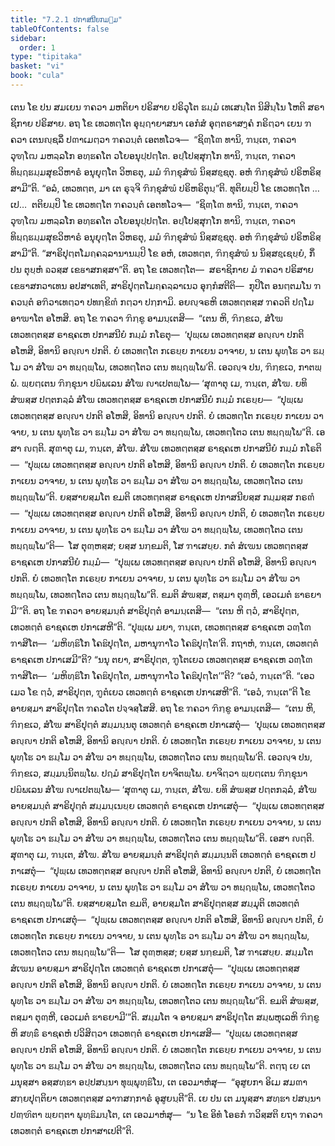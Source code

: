 ```yaml
---
title: "7.2.1 ປກາສນີຍກມ຺ມ"
tableOfContents: false
sidebar:
  order: 1
type: "tipitaka"
basket: "vi"
book: "cula"
---
```



<DynamicBreadcrumb />

<Division number="336" book="cula">

<Paragraph number="1522" book="cula">
ເຕນ ໂຂ ປນ ສມເຍນ ຠຄວາ ມຫຕິຍາ ປຣິສາຍ ປຣິວຸໂຕ ຘມ຺ມໍ ເທເສນ຺ໂຕ ນິສິນ຺ໂນ ໂຫຕິ ສຣາຊິກາຍ ປຣິສາຍ. ອຖ ໂຂ ເທວທຕ຺ໂຕ ອຸຏ຺ຐາຍາສນາ ເອກໍສໍ ອຸຕ຺ຕຣາສງ຺ຄໍ ກຣິຕ຺ວາ ເຍນ ຠຄວາ ເຕນຎ຺ຊລິໍ ປຓາເມຕ຺ວາ ຠຄວນ຺ຕໍ ເອຕທໂວຈ—  “ຊິຓ຺ໂຓ ທານິ, ຠນ຺ເຕ, ຠຄວາ ວຸຑ຺ໂຒ ມຫລ຺ລໂກ ອທ຺ຘຄໂຕ ວໂຍອນຸປ຺ປຕ຺ໂຕ. ອປ຺ໂປສ຺ສຸກ຺ໂກ ທານິ, ຠນ຺ເຕ, ຠຄວາ ທິຏ຺ຐຘມ຺ມສຸຂວິຫາຣໍ ອນຸຍຸຕ຺ໂຕ ວິຫຣຕຸ, ມມໍ ຠິກ຺ຂຸສໍຆໍ ນິສ຺ສຊ຺ຊຕຸ. ອຫໍ ຠິກ຺ຂຸສໍຆໍ ປຣິຫຣິສ຺ສາມີ”ຕິ. “ອລໍ, ເທວທຕ຺ຕ, ມາ ເຕ ຣຸຈ຺ຈິ ຠິກ຺ຂຸສໍຆໍ ປຣິຫຣິຕຸນ຺”ຕິ.
</Paragraph>

<Paragraph number="1523" book="cula">
ທຸຕິຍມ຺ປິ ໂຂ ເທວທຕ຺ໂຕ …ເປ…  ຕຕິຍມ຺ປິ ໂຂ ເທວທຕ຺ໂຕ ຠຄວນ຺ຕໍ ເອຕທໂວຈ—  “ຊິຓ຺ໂຓ ທານິ, ຠນ຺ເຕ, ຠຄວາ ວຸຑ຺ໂຒ ມຫລ຺ລໂກ ອທ຺ຘຄໂຕ ວໂຍອນຸປ຺ປຕ຺ໂຕ. ອປ຺ໂປສ຺ສຸກ຺ໂກ ທານິ, ຠນ຺ເຕ, ຠຄວາ ທິຏ຺ຐຘມ຺ມສຸຂວິຫາຣໍ ອນຸຍຸຕ຺ໂຕ ວິຫຣຕຸ, ມມໍ ຠິກ຺ຂຸສໍຆໍ ນິສ຺ສຊ຺ຊຕຸ. ອຫໍ ຠິກ຺ຂຸສໍຆໍ ປຣິຫຣິສ຺ສາມີ”ຕິ.
</Paragraph>

<Paragraph number="1524" book="cula">
“ສາຣິປຸຕ຺ຕໂມຄ຺ຄລ຺ລານານມ຺ປິ ໂຂ ອຫໍ, ເທວທຕ຺ຕ, ຠິກ຺ຂຸສໍຆໍ ນ ນິສ຺ສຊ຺ເຊຍ຺ຍໍ, ກິໍ ປນ ຕຸຍ຺ຫໍ ຉວສ຺ສ ເຂຬາສກສ຺ສາ”ຕິ. ອຖ ໂຂ ເທວທຕ຺ໂຕ—  ສຣາຊິກາຍ ມໍ ຠຄວາ ປຣິສາຍ ເຂຬາສກວາເທນ ອປສາເທຕິ, ສາຣິປຸຕ຺ຕໂມຄ຺ຄລ຺ລາເນວ ອຸກ຺ກໍສຕີຕິ—  ກຸປິໂຕ ອນຕ຺ຕມໂນ ຠຄວນ຺ຕໍ ອຠິວາເທຕ຺ວາ ປທກ຺ຂິຓໍ ກຕ຺ວາ ປກ຺ກາມິ. ອຍຎ຺ຈຣຫິ ເທວທຕ຺ຕສ຺ສ ຠຄວຕິ ປຐໂມ ອາຆາໂຕ ອໂຫສິ.
</Paragraph>

<Paragraph number="1525" book="cula">
ອຖ ໂຂ ຠຄວາ ຠິກ຺ຂູ ອາມນ຺ເຕສິ—  “ເຕນ ຫິ, ຠິກ຺ຂເວ, ສໍໂຆ ເທວທຕ຺ຕສ຺ສ ຣາຊຄເຫ ປກາສນີຍໍ ກມ຺ມໍ ກໂຣຕຸ—  ‘ປຸພ຺ເພ ເທວທຕ຺ຕສ຺ສ ອຎ຺ຎາ ປກຕິ ອໂຫສິ, ອິທານິ ອຎ຺ຎາ ປກຕິ. ຍໍ ເທວທຕ຺ໂຕ ກເຣຍ຺ຍ ກາເຍນ ວາຈາຍ, ນ ເຕນ ພຸທ຺ໂຘ ວາ ຘມ຺ໂມ ວາ ສໍໂຆ ວາ ທຏ຺ຐພ຺ໂພ, ເທວທຕ຺ໂຕວ ເຕນ ທຏ຺ຐພ຺ໂພ’ຕິ. ເອວຎ຺ຈ ປນ, ຠິກ຺ຂເວ, ກາຕພ຺ພໍ. ພ຺ຍຕ຺ເຕນ ຠິກ຺ຂຸນາ ປຏິພເລນ ສໍໂຆ ຎາເປຕພ຺ໂພ—
</Paragraph>

</Division>
<Division number="337" book="cula">

<Paragraph number="1526" book="cula">
‘ສຸຓາຕຸ ເມ, ຠນ຺ເຕ, ສໍໂຆ. ຍທິ ສໍຆສ຺ສ ປຕ຺ຕກລ຺ລໍ ສໍໂຆ ເທວທຕ຺ຕສ຺ສ ຣາຊຄເຫ ປກາສນີຍໍ ກມ຺ມໍ ກເຣຍ຺ຍ—  “ປຸພ຺ເພ ເທວທຕ຺ຕສ຺ສ ອຎ຺ຎາ ປກຕິ ອໂຫສິ, ອິທານິ ອຎ຺ຎາ ປກຕິ. ຍໍ ເທວທຕ຺ໂຕ ກເຣຍ຺ຍ ກາເຍນ ວາຈາຍ, ນ ເຕນ ພຸທ຺ໂຘ ວາ ຘມ຺ໂມ ວາ ສໍໂຆ ວາ ທຏ຺ຐພ຺ໂພ, ເທວທຕ຺ໂຕວ ເຕນ ທຏ຺ຐພ຺ໂພ”ຕິ. ເອສາ ຎຕ຺ຕິ.
</Paragraph>

<Paragraph number="1527" book="cula">
ສຸຓາຕຸ ເມ, ຠນ຺ເຕ, ສໍໂຆ. ສໍໂຆ ເທວທຕ຺ຕສ຺ສ ຣາຊຄເຫ ປກາສນີຍໍ ກມ຺ມໍ ກໂຣຕິ—  “ປຸພ຺ເພ ເທວທຕ຺ຕສ຺ສ ອຎ຺ຎາ ປກຕິ ອໂຫສິ, ອິທານິ ອຎ຺ຎາ ປກຕິ. ຍໍ ເທວທຕ຺ໂຕ ກເຣຍ຺ຍ ກາເຍນ ວາຈາຍ, ນ ເຕນ ພຸທ຺ໂຘ ວາ ຘມ຺ໂມ ວາ ສໍໂຆ ວາ ທຏ຺ຐພ຺ໂພ, ເທວທຕ຺ໂຕວ ເຕນ ທຏ຺ຐພ຺ໂພ”ຕິ. ຍສ຺ສາຍສ຺ມໂຕ ຂມຕິ ເທວທຕ຺ຕສ຺ສ ຣາຊຄເຫ ປກາສນີຍສ຺ສ ກມ຺ມສ຺ສ ກຣຓໍ—  “ປຸພ຺ເພ ເທວທຕ຺ຕສ຺ສ ອຎ຺ຎາ ປກຕິ ອໂຫສິ, ອິທານິ ອຎ຺ຎາ ປກຕິ, ຍໍ ເທວທຕ຺ໂຕ ກເຣຍ຺ຍ ກາເຍນ ວາຈາຍ, ນ ເຕນ ພຸທ຺ໂຘ ວາ ຘມ຺ໂມ ວາ ສໍໂຆ ວາ ທຏ຺ຐພ຺ໂພ, ເທວທຕ຺ໂຕວ ເຕນ ທຏ຺ຐພ຺ໂພ”ຕິ—  ໂສ ຕຸຓ຺ຫສ຺ສ; ຍສ຺ສ ນກ຺ຂມຕິ, ໂສ ຠາເສຍ຺ຍ.
</Paragraph>

<Paragraph number="1528" book="cula">
ກຕໍ ສໍເຆນ ເທວທຕ຺ຕສ຺ສ ຣາຊຄເຫ ປກາສນີຍໍ ກມ຺ມໍ—  “ປຸພ຺ເພ ເທວທຕ຺ຕສ຺ສ ອຎ຺ຎາ ປກຕິ ອໂຫສິ, ອິທານິ ອຎ຺ຎາ ປກຕິ. ຍໍ ເທວທຕ຺ໂຕ ກເຣຍ຺ຍ ກາເຍນ ວາຈາຍ, ນ ເຕນ ພຸທ຺ໂຘ ວາ ຘມ຺ໂມ ວາ ສໍໂຆ ວາ ທຏ຺ຐພ຺ໂພ, ເທວທຕ຺ໂຕວ ເຕນ ທຏ຺ຐພ຺ໂພ”ຕິ. ຂມຕິ ສໍຆສ຺ສ, ຕສ຺ມາ ຕຸຓ຺ຫີ, ເອວເມຕໍ ຘາຣຍາມີ’”ຕິ.
</Paragraph>

</Division>
<Division number="338" book="cula">

<Paragraph number="1529" book="cula">
ອຖ ໂຂ ຠຄວາ ອາຍສ຺ມນ຺ຕໍ ສາຣິປຸຕ຺ຕໍ ອາມນ຺ເຕສິ—  “ເຕນ ຫິ ຕ຺ວໍ, ສາຣິປຸຕ຺ຕ, ເທວທຕ຺ຕໍ ຣາຊຄເຫ ປກາເສຫີ”ຕິ. “ປຸພ຺ເພ ມຍາ, ຠນ຺ເຕ, ເທວທຕ຺ຕສ຺ສ ຣາຊຄເຫ ວຓ຺ໂຓ ຠາສິໂຕ—  ‘ມຫິທ຺ຘິໂກ ໂຄຘິປຸຕ຺ໂຕ, ມຫານຸຠາໂວ ໂຄຘິປຸຕ຺ໂຕ’ຕິ. ກຖາຫໍ, ຠນ຺ເຕ, ເທວທຕ຺ຕໍ ຣາຊຄເຫ ປກາເສມີ”ຕິ? “ນນຸ ຕຍາ, ສາຣິປຸຕ຺ຕ, ຠູໂຕເຍວ ເທວທຕ຺ຕສ຺ສ ຣາຊຄເຫ ວຓ຺ໂຓ ຠາສິໂຕ—  ‘ມຫິທ຺ຘິໂກ ໂຄຘິປຸຕ຺ໂຕ, ມຫານຸຠາໂວ ໂຄຘິປຸຕ຺ໂຕ’”ຕິ? “ເອວໍ, ຠນ຺ເຕ”ຕິ. “ເອວເມວ ໂຂ ຕ຺ວໍ, ສາຣິປຸຕ຺ຕ, ຠູຕໍເຍວ ເທວທຕ຺ຕໍ ຣາຊຄເຫ ປກາເສຫີ”ຕິ. “ເອວໍ, ຠນ຺ເຕ”ຕິ ໂຂ ອາຍສ຺ມາ ສາຣິປຸຕ຺ໂຕ ຠຄວໂຕ ປຈ຺ຈສ຺ໂສສິ.
</Paragraph>

<Paragraph number="1530" book="cula">
ອຖ ໂຂ ຠຄວາ ຠິກ຺ຂູ ອາມນ຺ເຕສິ—  “ເຕນ ຫິ, ຠິກ຺ຂເວ, ສໍໂຆ ສາຣິປຸຕ຺ຕໍ ສມ຺ມນ຺ນຕຸ ເທວທຕ຺ຕໍ ຣາຊຄເຫ ປກາເສຕຸໍ—  ‘ປຸພ຺ເພ ເທວທຕ຺ຕສ຺ສ ອຎ຺ຎາ ປກຕິ ອໂຫສິ, ອິທານິ ອຎ຺ຎາ ປກຕິ. ຍໍ ເທວທຕ຺ໂຕ ກເຣຍ຺ຍ ກາເຍນ ວາຈາຍ, ນ ເຕນ ພຸທ຺ໂຘ ວາ ຘມ຺ໂມ ວາ ສໍໂຆ ວາ ທຏ຺ຐພ຺ໂພ, ເທວທຕ຺ໂຕວ ເຕນ ທຏ຺ຐພ຺ໂພ’ຕິ. ເອວຎ຺ຈ ປນ, ຠິກ຺ຂເວ, ສມ຺ມນ຺ນິຕພ຺ໂພ. ປຐມໍ ສາຣິປຸຕ຺ໂຕ ຍາຈິຕພ຺ໂພ. ຍາຈິຕ຺ວາ ພ຺ຍຕ຺ເຕນ ຠິກ຺ຂຸນາ ປຏິພເລນ ສໍໂຆ ຎາເປຕພ຺ໂພ—
</Paragraph>

<Paragraph number="1531" book="cula">
‘ສຸຓາຕຸ ເມ, ຠນ຺ເຕ, ສໍໂຆ. ຍທິ ສໍຆສ຺ສ ປຕ຺ຕກລ຺ລໍ, ສໍໂຆ ອາຍສ຺ມນ຺ຕໍ ສາຣິປຸຕ຺ຕໍ ສມ຺ມນ຺ເນຍ຺ຍ ເທວທຕ຺ຕໍ ຣາຊຄເຫ ປກາເສຕຸໍ—  “ປຸພ຺ເພ ເທວທຕ຺ຕສ຺ສ ອຎ຺ຎາ ປກຕິ ອໂຫສິ, ອິທານິ ອຎ຺ຎາ ປກຕິ. ຍໍ ເທວທຕ຺ໂຕ ກເຣຍ຺ຍ ກາເຍນ ວາຈາຍ, ນ ເຕນ ພຸທ຺ໂຘ ວາ ຘມ຺ໂມ ວາ ສໍໂຆ ວາ ທຏ຺ຐພ຺ໂພ, ເທວທຕ຺ໂຕວ ເຕນ ທຏ຺ຐພ຺ໂພ”ຕິ. ເອສາ ຎຕ຺ຕິ.
</Paragraph>

<Paragraph number="1532" book="cula">
ສຸຓາຕຸ ເມ, ຠນ຺ເຕ, ສໍໂຆ. ສໍໂຆ ອາຍສ຺ມນ຺ຕໍ ສາຣິປຸຕ຺ຕໍ ສມ຺ມນ຺ນຕິ ເທວທຕ຺ຕໍ ຣາຊຄເຫ ປກາເສຕຸໍ—  “ປຸພ຺ເພ ເທວທຕ຺ຕສ຺ສ ອຎ຺ຎາ ປກຕິ ອໂຫສິ, ອິທານິ ອຎ຺ຎາ ປກຕິ, ຍໍ ເທວທຕ຺ໂຕ ກເຣຍ຺ຍ ກາເຍນ ວາຈາຍ, ນ ເຕນ ພຸທ຺ໂຘ ວາ ຘມ຺ໂມ ວາ ສໍໂຆ ວາ ທຏ຺ຐພ຺ໂພ, ເທວທຕ຺ໂຕວ ເຕນ ທຏ຺ຐພ຺ໂພ”ຕິ. ຍສ຺ສາຍສ຺ມໂຕ ຂມຕິ, ອາຍສ຺ມໂຕ ສາຣິປຸຕ຺ຕສ຺ສ ສມ຺ມຸຕິ ເທວທຕ຺ຕໍ ຣາຊຄເຫ ປກາເສຕຸໍ—  “ປຸພ຺ເພ ເທວທຕ຺ຕສ຺ສ ອຎ຺ຎາ ປກຕິ ອໂຫສິ, ອິທານິ ອຎ຺ຎາ ປກຕິ, ຍໍ ເທວທຕ຺ໂຕ ກເຣຍ຺ຍ ກາເຍນ ວາຈາຍ, ນ ເຕນ ພຸທ຺ໂຘ ວາ ຘມ຺ໂມ ວາ ສໍໂຆ ວາ ທຏ຺ຐພ຺ໂພ, ເທວທຕ຺ໂຕວ ເຕນ ທຏ຺ຐພ຺ໂພ”ຕິ—  ໂສ ຕຸຓ຺ຫສ຺ສ; ຍສ຺ສ ນກ຺ຂມຕິ, ໂສ ຠາເສຍ຺ຍ.
</Paragraph>

<Paragraph number="1533" book="cula">
ສມ຺ມໂຕ ສໍເຆນ ອາຍສ຺ມາ ສາຣິປຸຕ຺ໂຕ ເທວທຕ຺ຕໍ ຣາຊຄເຫ ປກາເສຕຸໍ—  “ປຸພ຺ເພ ເທວທຕ຺ຕສ຺ສ ອຎ຺ຎາ ປກຕິ ອໂຫສິ, ອິທານິ ອຎ຺ຎາ ປກຕິ. ຍໍ ເທວທຕ຺ໂຕ ກເຣຍ຺ຍ ກາເຍນ ວາຈາຍ, ນ ເຕນ ພຸທ຺ໂຘ ວາ ຘມ຺ໂມ ວາ ສໍໂຆ ວາ ທຏ຺ຐພ຺ໂພ, ເທວທຕ຺ໂຕວ ເຕນ ທຏ຺ຐພ຺ໂພ”ຕິ. ຂມຕິ ສໍຆສ຺ສ, ຕສ຺ມາ ຕຸຓ຺ຫີ, ເອວເມຕໍ ຘາຣຍາມີ’”ຕິ.
</Paragraph>

<Paragraph number="1534" book="cula">
ສມ຺ມໂຕ ຈ ອາຍສ຺ມາ ສາຣິປຸຕ຺ໂຕ ສມ຺ພຫຸເລຫິ ຠິກ຺ຂູຫິ ສທ຺ຘິໍ ຣາຊຄຫໍ ປວິສິຕ຺ວາ ເທວທຕ຺ຕໍ ຣາຊຄເຫ ປກາເສສິ—  “ປຸພ຺ເພ ເທວທຕ຺ຕສ຺ສ ອຎ຺ຎາ ປກຕິ ອໂຫສິ, ອິທານິ ອຎ຺ຎາ ປກຕິ. ຍໍ ເທວທຕ຺ໂຕ ກເຣຍ຺ຍ ກາເຍນ ວາຈາຍ, ນ ເຕນ ພຸທ຺ໂຘ ວາ ຘມ຺ໂມ ວາ ສໍໂຆ ວາ ທຏ຺ຐພ຺ໂພ, ເທວທຕ຺ໂຕວ ເຕນ ທຏ຺ຐພ຺ໂພ”ຕິ. ຕຕ຺ຖ ເຍ ເຕ ມນຸສ຺ສາ ອສ຺ສທ຺ຘາ ອປ຺ປສນ຺ນາ ທຸພ຺ພຸທ຺ຘິໂນ, ເຕ ເອວມາຫໍສຸ—  “ອຸສູຍກາ ອິເມ ສມຓາ ສກ຺ຍປຸຕ຺ຕິຍາ ເທວທຕ຺ຕສ຺ສ ລາຠສກ຺ກາຣໍ ອຸສູຍນ຺ຕີ”ຕິ. ເຍ ປນ ເຕ ມນຸສ຺ສາ ສທ຺ຘາ ປສນ຺ນາ ປຓ຺ຑິຕາ ພ຺ຍຕ຺ຕາ ພຸທ຺ຘິມນ຺ໂຕ, ເຕ ເອວມາຫໍສຸ—  “ນ ໂຂ ອິທໍ ໂອຣກໍ ຠວິສ຺ສຕິ ຍຖາ ຠຄວາ ເທວທຕ຺ຕໍ ຣາຊຄເຫ ປກາສາເປຕີ”ຕິ.
</Paragraph>
</Division>